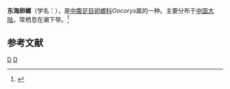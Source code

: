 {{Orphan|time=2016-12-20T14:26:16+00:00}}

{{Speciesbox
| taxon = Oocorys donghaiensis
| binomial_authority = [[徐鳳山|Xu]], 1989
}}
'''东海卵螺'''（学名：''{{lang|la|Oocorys donghaiensis}}''），是[[中腹足目|中腹足目]][[卵螺科|卵螺科]]''Oocorys''属的一种。主要分布于[[中国大陆|中国大陆]]，常栖息在潮下带。<ref>{{cite web|url=http://shell.sinica.edu.tw/chinese/shellbase_detail.php?science_no=6266|title=国际贝库：东海卵螺|publisher=台湾贝类资料库|accessdate=2009-08-11|archive-date=2016-03-04|archive-url=https://web.archive.org/web/20160304103359/http://shell.sinica.edu.tw/chinese/shellbase_detail.php?science_no=6266}}</ref>

== 参考文献 ==
{{reflist}}

{{Taxonbar}}
[[Category:1989年描述的动物|D]]
[[Category:卵螺科|D]]